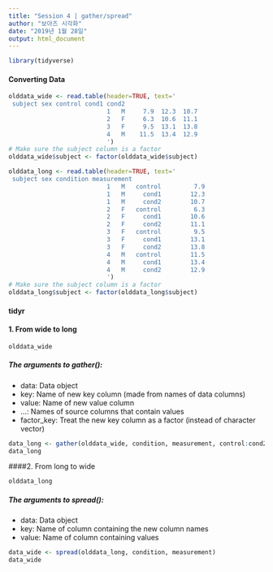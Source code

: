 ```yaml
---
title: "Session 4 | gather/spread"
author: "보아즈 시각화"
date: "2019년 1월 28일"
output: html_document
---
```


```r
library(tidyverse)

```

#### Converting Data

```r
olddata_wide <- read.table(header=TRUE, text='
 subject sex control cond1 cond2
                           1   M     7.9  12.3  10.7
                           2   F     6.3  10.6  11.1
                           3   F     9.5  13.1  13.8
                           4   M    11.5  13.4  12.9
                           ')
# Make sure the subject column is a factor
olddata_wide$subject <- factor(olddata_wide$subject)

olddata_long <- read.table(header=TRUE, text='
 subject sex condition measurement
                           1   M   control         7.9
                           1   M     cond1        12.3
                           1   M     cond2        10.7
                           2   F   control         6.3
                           2   F     cond1        10.6
                           2   F     cond2        11.1
                           3   F   control         9.5
                           3   F     cond1        13.1
                           3   F     cond2        13.8
                           4   M   control        11.5
                           4   M     cond1        13.4
                           4   M     cond2        12.9
                           ')
# Make sure the subject column is a factor
olddata_long$subject <- factor(olddata_long$subject)

```



#### tidyr
#### 1. From wide to long

```r
olddata_wide

```

##### The arguments to gather():
- data: Data object
- key: Name of new key column (made from names of data columns)
- value: Name of new value column
- ...: Names of source columns that contain values
- factor_key: Treat the new key column as a factor (instead of character vector)

```r
data_long <- gather(olddata_wide, condition, measurement, control:cond2, factor_key=TRUE)
data_long
```


####2. From long to wide 

```r
olddata_long
```



##### The arguments to spread():
- data: Data object
- key: Name of column containing the new column names
- value: Name of column containing values

```r
data_wide <- spread(olddata_long, condition, measurement)
data_wide
```

